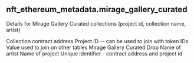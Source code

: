 ## nft_ethereum_metadata.mirage_gallery_curated 
Details for Mirage Gallery Curated collections (project id, collection name, artist)


<ParamField path="contract_address">
Collection contract address
</ParamField>
<ParamField path="project_id">
Project ID -- can be used to join with token IDs
</ParamField>
<ParamField path="project_id_base_value">
Value used to join on other tables
</ParamField>
<ParamField path="collection_name">
Mirage Gallery Curated Drop
</ParamField>
<ParamField path="artist_name">
Name of artist
</ParamField>
<ParamField path="mirage_project_name">
Name of project
</ParamField>
<ParamField path="art_collection_unique_id">
Unique identifier - contract address and project id
</ParamField>

